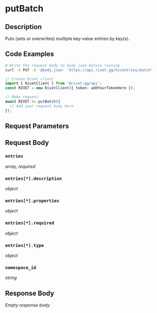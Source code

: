 

# putBatch

## Description

Puts (sets or overwrites) multiple key-value entries by key(s).


## Code Examples

<CodeGroup title='Request' tag='PUT' label='https://api.rivet.gg/kv/entries/batch'>

```bash {{ title: 'cURL' }}
# Write the request body to body.json before running
curl -X PUT -d '@body.json' 'https://api.rivet.gg/kv/entries/batch'
```

```ts
// Create Rivet client
import { RivetClient } from '@rivet-gg/api';
const RIVET = new RivetClient({ token: addYourTokenHere });

// Make request
await RIVET.kv.putBatch({
  // Add your request body here
});
```

</CodeGroup>


## Request Parameters


## Request Body

### `entries`

_array, required_

### `entries[*].description`

_object_

### `entries[*].properties`

_object_

### `entries[*].required`

_object_

### `entries[*].type`

_object_

### `namespace_id`

_string_




## Response Body

_Empty response body._
